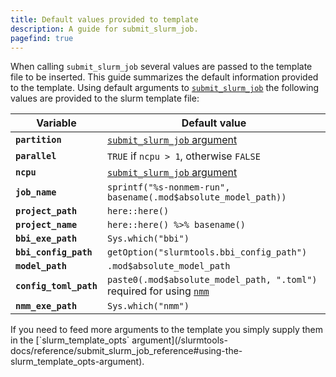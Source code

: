 ```yaml
---
title: Default values provided to template
description: A guide for submit_slurm_job.
pagefind: true
---
```



When calling `submit_slurm_job` several values are passed to the template file to be inserted. This guide summarizes the default information provided to the template. Using default arguments to [`submit_slurm_job`](guides/submit_slurm_job) the following values are provided to the slurm template file:


| Variable                | Default value                                                                                                   |
|-------------------------|-----------------------------------------------------------------------------------------------------------------|
| **`partition`**         | [`submit_slurm_job` argument](/slurmtools-docs/reference/submit_slurm_job_reference#specifying-a-higher-memory-partition)       |
| **`parallel`**          | `TRUE` if `ncpu > 1`, otherwise `FALSE`                                                                         | 
| **`ncpu`**              | [`submit_slurm_job` argument](/slurmtools-docs/reference/submit_slurm_job_reference#using-more-cores-with-ncpu)                 | 
| **`job_name`**          | `sprintf("%s-nonmem-run", basename(.mod$absolute_model_path))`                                                  |
| **`project_path`**      | `here::here()`                                                                                                  | 
| **`project_name`**      | `here::here() %>% basename()`                                                                                   | 
| **`bbi_exe_path`**      | `Sys.which("bbi")`                                                                                              | 
| **`bbi_config_path`**   | `getOption("slurmtools.bbi_config_path")`                                                                       | 
| **`model_path`**        | `.mod$absolute_model_path`                                                                                      | 
| **`config_toml_path`**  | `paste0(.mod$absolute_model_path, ".toml")` required for using [`nmm`](https://github.com/a2-ai/nonmem-monitor)<Icon name='external'/> |
| **`nmm_exe_path`**      | `Sys.which("nmm")`                                                                                              | 


<Aside type="note">
If you need to feed more arguments to the template you simply supply them in the [`slurm_template_opts` argument](/slurmtools-docs/reference/submit_slurm_job_reference#using-the-slurm_template_opts-argument).
</Aside>